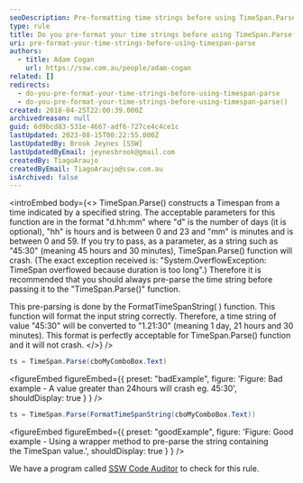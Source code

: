 ```yaml
---
seoDescription: Pre-formatting time strings before using TimeSpan.Parse() ensures accurate and crash-free parsing of time values.
type: rule
title: Do you pre-format your time strings before using TimeSpan.Parse()?
uri: pre-format-your-time-strings-before-using-timespan-parse
authors:
  - title: Adam Cogan
    url: https://ssw.com.au/people/adam-cogan
related: []
redirects:
  - do-you-pre-format-your-time-strings-before-using-timespan-parse
  - do-you-pre-format-your-time-strings-before-using-timespan-parse()
created: 2018-04-25T22:00:39.000Z
archivedreason: null
guid: 6d9bcd83-531e-4667-adf6-727ce4c4ce1c
lastUpdated: 2023-08-15T00:22:55.000Z
lastUpdatedBy: Brook Jeynes [SSW]
lastUpdatedByEmail: jeynesbrook@gmail.com
createdBy: TiagoAraujo
createdByEmail: TiagoAraujo@ssw.com.au
isArchived: false
---
```


<introEmbed
  body={<>
TimeSpan.Parse() constructs a Timespan from a time indicated by a specified string. The acceptable parameters for this function are in the format "d.hh:mm" where "d" is the number of days (it is optional), "hh" is hours and is between 0 and 23 and "mm" is minutes and is between 0 and 59. If you try to pass, as a parameter, as a string such as "45:30" (meaning 45 hours and 30 minutes), TimeSpan.Parse() function will crash. (The exact exception received is: "System.OverflowException: TimeSpan overflowed because duration is too long".) Therefore it is recommended that you should always pre-parse the time string before passing it to the "TimeSpan.Parse()" function.

This pre-parsing is done by the FormatTimeSpanString( ) function. This function will format the input string correctly. Therefore, a time string of value "45:30" will be converted to "1.21:30" (meaning 1 day, 21 hours and 30 minutes). This format is perfectly acceptable for TimeSpan.Parse() function and it will not crash.
  </>}
/>
```csharp
ts = TimeSpan.Parse(cboMyComboBox.Text)
```

<figureEmbed figureEmbed={{
  preset: "badExample",
  figure: 'Figure: Bad example - A value greater than 24hours will crash eg. 45:30',
  shouldDisplay: true
} } />


```csharp
ts = TimeSpan.Parse(FormatTimeSpanString(cboMyComboBox.Text))
```

<figureEmbed figureEmbed={{
  preset: "goodExample",
  figure: 'Figure: Good example - Using a wrapper method to pre-parse the string containing the TimeSpan value.',
  shouldDisplay: true
} } />


We have a program called [SSW Code Auditor](https://www.ssw.com.au/ssw/CodeAuditor/Rules.aspx#TimeSpan) to check for this rule.
